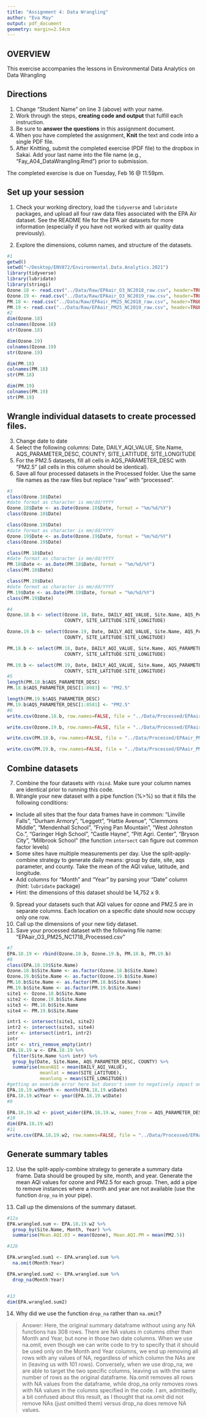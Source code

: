 ```yaml
---
title: "Assignment 4: Data Wrangling"
author: "Eva May"
output: pdf_document
geometry: margin=2.54cm
---
```


## OVERVIEW

This exercise accompanies the lessons in Environmental Data Analytics on Data Wrangling 

## Directions
1. Change "Student Name" on line 3 (above) with your name.
2. Work through the steps, **creating code and output** that fulfill each instruction.
3. Be sure to **answer the questions** in this assignment document.
4. When you have completed the assignment, **Knit** the text and code into a single PDF file.
5. After Knitting, submit the completed exercise (PDF file) to the dropbox in Sakai. Add your last name into the file name (e.g., "Fay_A04_DataWrangling.Rmd") prior to submission.

The completed exercise is due on Tuesday, Feb 16 @ 11:59pm.

## Set up your session 
1. Check your working directory, load the `tidyverse` and `lubridate` packages, and upload all four raw data files associated with the EPA Air dataset. See the README file for the EPA air datasets for more information (especially if you have not worked with air quality data previously). 

2. Explore the dimensions, column names, and structure of the datasets. 

```r
#1
getwd()
setwd("~/Desktop/ENV872/Environmental.Data.Analytics.2021")
library(tidyverse)
library(lubridate)
library(stringi)
Ozone.18 <- read.csv("../Data/Raw/EPAair_O3_NC2018_raw.csv", header=TRUE)
Ozone.19 <- read.csv("../Data/Raw/EPAair_O3_NC2019_raw.csv", header=TRUE)
PM.18 <- read.csv("../Data/Raw/EPAair_PM25_NC2018_raw.csv", header=TRUE)
PM.19 <- read.csv("../Data/Raw/EPAair_PM25_NC2019_raw.csv", header=TRUE)
#2
dim(Ozone.18)
colnames(Ozone.18)
str(Ozone.18)

dim(Ozone.19)
colnames(Ozone.19)
str(Ozone.19)

dim(PM.18)
colnames(PM.18)
str(PM.18)

dim(PM.19)
colnames(PM.19)
str(PM.19)

```

## Wrangle individual datasets to create processed files.
3. Change date to date
4. Select the following columns: Date, DAILY_AQI_VALUE, Site.Name, AQS_PARAMETER_DESC, COUNTY, SITE_LATITUDE, SITE_LONGITUDE
5. For the PM2.5 datasets, fill all cells in AQS_PARAMETER_DESC with "PM2.5" (all cells in this column should be identical).
6. Save all four processed datasets in the Processed folder. Use the same file names as the raw files but replace "raw" with "processed".

```r
#3
class(Ozone.18$Date)
#date format as character is mm/dd/YYYY
Ozone.18$Date <- as.Date(Ozone.18$Date, format = "%m/%d/%Y")
class(Ozone.18$Date)

class(Ozone.19$Date)
#date format as character is mm/dd/YYYY
Ozone.19$Date <- as.Date(Ozone.19$Date, format = "%m/%d/%Y")
class(Ozone.19$Date)

class(PM.18$Date)
#date format as character is mm/dd/YYYY
PM.18$Date <- as.Date(PM.18$Date, format = "%m/%d/%Y")
class(PM.18$Date)

class(PM.19$Date)
#date format as character is mm/dd/YYYY
PM.19$Date <- as.Date(PM.19$Date, format = "%m/%d/%Y")
class(PM.19$Date)

#4
Ozone.18.b <- select(Ozone.18, Date, DAILY_AQI_VALUE, Site.Name, AQS_PARAMETER_DESC, 
                     COUNTY, SITE_LATITUDE:SITE_LONGITUDE)

Ozone.19.b <- select(Ozone.19, Date, DAILY_AQI_VALUE, Site.Name, AQS_PARAMETER_DESC, 
                     COUNTY, SITE_LATITUDE:SITE_LONGITUDE)

PM.18.b <- select(PM.18, Date, DAILY_AQI_VALUE, Site.Name, AQS_PARAMETER_DESC, 
                     COUNTY, SITE_LATITUDE:SITE_LONGITUDE)

PM.19.b <- select(PM.19, Date, DAILY_AQI_VALUE, Site.Name, AQS_PARAMETER_DESC, 
                     COUNTY, SITE_LATITUDE:SITE_LONGITUDE)
#5
length(PM.18.b$AQS_PARAMETER_DESC)
PM.18.b$AQS_PARAMETER_DESC[1:8983] <- "PM2.5"

length(PM.19.b$AQS_PARAMETER_DESC)
PM.19.b$AQS_PARAMETER_DESC[1:8581] <- "PM2.5"
#6
write.csv(Ozone.18.b, row.names=FALSE, file = "../Data/Processed/EPAair_O3_NC2018_processed.csv")

write.csv(Ozone.19.b, row.names=FALSE, file = "../Data/Processed/EPAair_O3_NC2019_processed.csv")

write.csv(PM.18.b, row.names=FALSE, file = "../Data/Processed/EPAair_PM2.5_NC2018_processed.csv")

write.csv(PM.19.b, row.names=FALSE, file = "../Data/Processed/EPAair_PM2.5_NC2019_processed.csv")
```


## Combine datasets
7. Combine the four datasets with `rbind`. Make sure your column names are identical prior to running this code. 
8. Wrangle your new dataset with a pipe function (%>%) so that it fills the following conditions: 

* Include all sites that the four data frames have in common: "Linville Falls", "Durham Armory", "Leggett", "Hattie Avenue", "Clemmons Middle", "Mendenhall School", "Frying Pan Mountain", "West Johnston Co.", "Garinger High School", "Castle Hayne", "Pitt Agri. Center", "Bryson City", "Millbrook School" (the function `intersect` can figure out common factor levels)
* Some sites have multiple measurements per day. Use the split-apply-combine strategy to generate daily means: group by date, site, aqs parameter, and county. Take the mean of the AQI value, latitude, and longitude.
* Add columns for "Month" and "Year" by parsing your "Date" column (hint: `lubridate` package)
* Hint: the dimensions of this dataset should be 14,752 x 9.

9. Spread your datasets such that AQI values for ozone and PM2.5 are in separate columns. Each location on a specific date should now occupy only one row.
10. Call up the dimensions of your new tidy dataset.
11. Save your processed dataset with the following file name: "EPAair_O3_PM25_NC1718_Processed.csv"

```r
#7
EPA.18.19 <- rbind(Ozone.18.b, Ozone.19.b, PM.18.b, PM.19.b)
#8
class(EPA.18.19$Site.Name)
Ozone.18.b$Site.Name <- as.factor(Ozone.18.b$Site.Name)
Ozone.19.b$Site.Name <- as.factor(Ozone.19.b$Site.Name)
PM.18.b$Site.Name <- as.factor(PM.18.b$Site.Name)
PM.19.b$Site.Name <- as.factor(PM.19.b$Site.Name)
site1 <- Ozone.18.b$Site.Name
site2 <- Ozone.19.b$Site.Name
site3 <- PM.18.b$Site.Name
site4 <- PM.19.b$Site.Name

intr1 <- intersect(site1, site2)
intr2 <- intersect(site3, site4)
intr <- intersect(intr1, intr2)
intr
intr <- stri_remove_empty(intr)
EPA.18.19.w <- EPA.18.19 %>%
  filter(Site.Name %in% intr) %>%
  group_by(Date, Site.Name, AQS_PARAMETER_DESC, COUNTY) %>%
  summarise(meanAQI = mean(DAILY_AQI_VALUE), 
            meanlat = mean(SITE_LATITUDE), 
            meanlong = mean(SITE_LONGITUDE)) 
#getting an overide error here but doesn't seem to negatively impact output so ignoring it  
EPA.18.19.w$Month <- month(EPA.18.19.w$Date)
EPA.18.19.w$Year <- year(EPA.18.19.w$Date)
#9

EPA.18.19.w2 <- pivot_wider(EPA.18.19.w, names_from = AQS_PARAMETER_DESC, values_from = meanAQI)
#10
dim(EPA.18.19.w2)
#11
write.csv(EPA.18.19.w2, row.names=FALSE, file = "../Data/Processed/EPAair_O3_PM25_NC1718_Processed.csv")
```


## Generate summary tables
12. Use the split-apply-combine strategy to generate a summary data frame. Data should be grouped by site, month, and year. Generate the mean AQI values for ozone and PM2.5 for each group. Then, add a pipe to remove instances where a month and year are not available (use the function `drop_na` in your pipe). 

13. Call up the dimensions of the summary dataset.

```r
#12a
EPA.wrangled.sum <- EPA.18.19.w2 %>%
  group_by(Site.Name, Month, Year) %>%
  summarise(Mean.AQI.O3 = mean(Ozone), Mean.AQI.PM = mean(PM2.5)) 

#12b

EPA.wrangled.sum1 <- EPA.wrangled.sum %>%
  na.omit(Month:Year)

EPA.wrangled.sum2 <- EPA.wrangled.sum %>%
  drop_na(Month:Year)


#13
dim(EPA.wrangled.sum2)
```

14. Why did we use the function `drop_na` rather than `na.omit`?

> Answer: Here, the original summary dataframe without using any NA functions has 308 rows. There are NA values in columns other than Month and Year, but none in those two date columns. When we use na.omit, even though we can write code to try to specify that it should be used only on the Month and Year columns, we end up removing all rows with any values of NA, regardless of which column the NAs are in (leaving us with 101 rows). Conversely, when we use drop_na, we are able to target the two specific columns, leaving us with the same number of rows as the original dataframe. Na.omit removes all rows with NA values from the dataframe, while drop_na only removes rows with NA values in the columns specified in the code. I am, admittedly, a bit confused about this result, as I thought that na.omit did not remove NAs (just omitted them) versus drop_na does remove NA values. 

